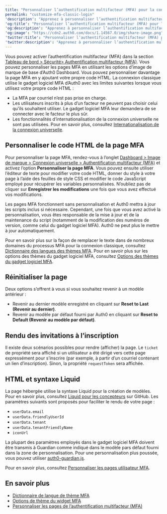 ```yaml
---
title: "Personnaliser l’authentification multifacteur (MFA) pour la connexion classique"
permalink: "customize-mfa-classic-login"
'description': "Apprenez à personnaliser l’authentification multifacteur (MFA) pour la connexion classique."
'og:title': "Personnaliser l’authentification multifacteur (MFA) pour la connexion classique"
'og:description': "Apprenez à personnaliser l’authentification multifacteur (MFA) pour la connexion classique."
'og:image': "https://cdn2.auth0.com/docs/1.14567.0/img/share-image.png"
'twitter:title': "Personnaliser l’authentification multifacteur (MFA) pour la connexion classique"
'twitter:description': "Apprenez à personnaliser l’authentification multifacteur (MFA) pour la connexion classique."
---
```


Vous pouvez activer l’authentification multifacteur (<Tooltip href="/docs/fr-ca/glossary?term=multifactor-authentication" tip="Authentification multifacteur (MFA)
Processus d’authentification de l’utilisateur qui utilise un facteur en plus du nom d’utilisateur et du mot de passe, tel qu’un code par SMS." cta="Voir le glossaire">MFA</Tooltip>) dans la section [Tableau de bord > Sécurité> Authentification multifacteur (MFA)](https://manage.auth0.com/#/security/mfa). Vous pouvez personnaliser les pages MFA en utilisant les options d’image de marque de base d’Auth0 Dashboard. Vous pouvez personnaliser davantage la page MFA en y ajoutant votre propre code HTML. La connexion classique utilise le gadget logiciel MFA d’Auth0 avec les limites suivantes lorsque vous utilisez votre propre code HTML :

* La MFA par courriel n’est pas prise en charge.
* Les utilisateurs inscrits à plus d’un facteur ne peuvent pas choisir celui qu’ils souhaitent utiliser. Le gadget logiciel MFA leur demandera de se connecter avec le facteur le plus sûr.
* Les fonctionnalités d’internationalisation de la connexion universelle ne sont pas utilisées. Pour en savoir plus, consultez [Internationalisation de la connexion universelle](/docs/fr-ca/customize/internationalization-and-localization/universal-login-internationalization).

## Personnaliser le code HTML de la page MFA

Pour personnaliser la page MFA, rendez-vous à l’onglet [Dashboard > Image de marque > Connexion universelle > Authentification multifacteur (MFA)](https://manage.auth0.com/#/mfa_page) et activez l’option **Personnaliser la page MFA**. Vous pouvez ensuite utiliser l’éditeur de texte pour modifier votre code HTML, donner du style à votre page à l’aide des feuilles de style CSS et modifier le code JavaScript employé pour récupérer les variables personnalisées. N’oubliez pas de cliquer sur **Enregistrer les modifications** une fois que vous avez effectué vos modifications.

Les pages MFA fonctionnent sans personnalisation et Auth0 mettra à jour les scripts inclus si nécessaire. Cependant, une fois que vous avez activé la personnalisation, vous êtes responsable de la mise à jour et de la maintenance du script (notamment de la modification des numéros de version, comme celui du gadget logiciel MFA). Auth0 ne peut plus le mettre à jour automatiquement.

Pour en savoir plus sur la façon de remplacer le texte dans de nombreux domaines du processus MFA pour la connexion classique, consultez [Dictionnaire des langues des thèmes MFA](/docs/fr-ca/secure/multi-factor-authentication/customize-mfa/mfa-theme-language-dictionary). Pour en savoir plus sur les options des thèmes du gadget logiciel MFA, consultez [Options des thèmes du gadget logiciel MFA](/docs/fr-ca/secure/multi-factor-authentication/customize-mfa/mfa-widget-theme-options).

## Réinitialiser la page

Deux options s’offrent à vous si vous souhaitez revenir à un modèle antérieur :

* Revenir au dernier modèle enregistré en cliquant sur **Reset to Last (Revenir au dernier)**.
* Revenir au modèle par défaut fourni par Auth0 en cliquant sur **Reset to Default (Revenir au modèle par défaut)**.

## Rendu des invitations à l’inscription

Il existe deux scénarios possibles pour rendre (afficher) la page. Le `ticket` de propriété sera affiché si un utilisateur a été dirigé vers cette page expressément pour s’inscrire (par exemple, à partir d’un courriel contenant un lien d’inscription). Sinon, la propriété `requestToken` sera affichée.

## HTML et syntaxe Liquid

La page hébergée utilise la syntaxe Liquid pour la création de modèles. Pour en savoir plus, consultez [Liquid pour les concepteurs](https://github.com/Shopify/liquid/wiki/Liquid-for-Designers) sur GitHub. Les paramètres suivants sont proposés pour faciliter le rendu de votre page :

* `userData.email`
* `userData.friendlyUserId`
* `userData.tenant`
* `userData.tenantFriendlyName`
* `iconUrl`

La plupart des paramètres employés dans le gadget logiciel MFA doivent être transmis à Guardian comme indiqué dans le modèle pars défaut fourni dans la zone de personnalisation. Pour une personnalisation plus poussée, vous pouvez utiliser [auth0-guardian.js](https://github.com/auth0/auth0-guardian.js/tree/master/example).

Pour en savoir plus, consultez [Personnaliser les pages utilisateur MFA](/docs/fr-ca/secure/multi-factor-authentication/customize-mfa).

## En savoir plus

* [Dictionnaire de langue de thème MFA](/docs/fr-ca/secure/multi-factor-authentication/customize-mfa/mfa-theme-language-dictionary)
* [Options de thème du widget MFA](/docs/fr-ca/secure/multi-factor-authentication/customize-mfa/mfa-widget-theme-options)
* [Personnaliser les pages de l’authentification multifacteur (MFA)](/docs/fr-ca/secure/multi-factor-authentication/customize-mfa)